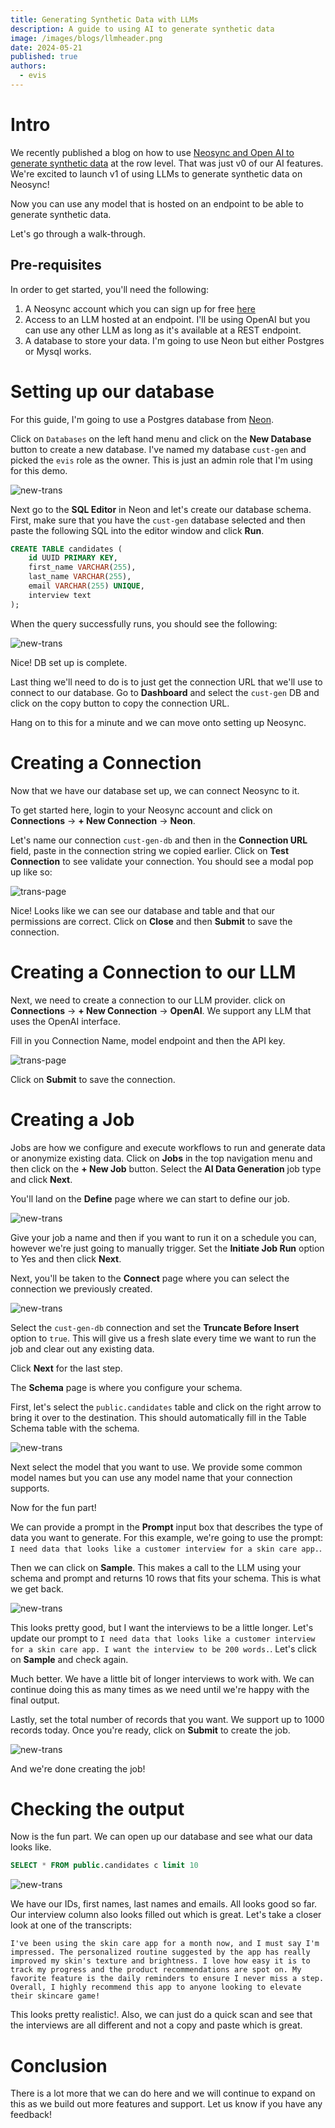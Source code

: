 ```yaml
---
title: Generating Synthetic Data with LLMs
description: A guide to using AI to generate synthetic data
image: /images/blogs/llmheader.png
date: 2024-05-21
published: true
authors:
  - evis
---
```


# Intro

We recently published a blog on how to use [Neosync and Open AI to generate synthetic data](/blog/neosync-llm-integration) at the row level. That was just v0 of our AI features. We're excited to launch v1 of using LLMs to generate synthetic data on Neosync!

Now you can use any model that is hosted on an endpoint to be able to generate synthetic data.

Let's go through a walk-through.

## Pre-requisites

In order to get started, you'll need the following:

1. A Neosync account which you can sign up for free [here](https://www.neosync.dev)
2. Access to an LLM hosted at an endpoint. I'll be using OpenAI but you can use any other LLM as long as it's available at a REST endpoint.
3. A database to store your data. I'm going to use Neon but either Postgres or Mysql works.

# Setting up our database

For this guide, I'm going to use a Postgres database from [Neon](https://neon.tech).

Click on `Databases` on the left hand menu and click on the **New Database** button to create a new database. I've named my database `cust-gen` and picked the `evis` role as the owner. This is just an admin role that I'm using for this demo.

![new-trans](/images/blogs/cust-gen-db.png)

Next go to the **SQL Editor** in Neon and let's create our database schema. First, make sure that you have the `cust-gen` database selected and then paste the following SQL into the editor window and click **Run**.

```sql
CREATE TABLE candidates (
    id UUID PRIMARY KEY,
    first_name VARCHAR(255),
    last_name VARCHAR(255),
    email VARCHAR(255) UNIQUE,
    interview text
);
```

When the query successfully runs, you should see the following:

![new-trans](/images/blogs/cust-gen-db-create.png)

Nice! DB set up is complete.

Last thing we'll need to do is to just get the connection URL that we'll use to connect to our database. Go to **Dashboard** and select the `cust-gen` DB and click on the copy button to copy the connection URL.

Hang on to this for a minute and we can move onto setting up Neosync.

# Creating a Connection

Now that we have our database set up, we can connect Neosync to it.

To get started here, login to your Neosync account and click on **Connections** -> **+ New Connection** -> **Neon**.

Let's name our connection `cust-gen-db` and then in the **Connection URL** field, paste in the connection string we copied earlier. Click on **Test Connection** to see validate your connection. You should see a modal pop up like so:

![trans-page](/images/blogs/candidates-table.png)

Nice! Looks like we can see our database and table and that our permissions are correct. Click on **Close** and then **Submit** to save the connection.

# Creating a Connection to our LLM

Next, we need to create a connection to our LLM provider. click on **Connections** -> **+ New Connection** -> **OpenAI**. We support any LLM that uses the OpenAI interface.

Fill in you Connection Name, model endpoint and then the API key.

![trans-page](/images/blogs/openaiconn.png)

Click on **Submit** to save the connection.

# Creating a Job

Jobs are how we configure and execute workflows to run and generate data or anonymize existing data. Click on **Jobs** in the top navigation menu and then click on the **+ New Job** button. Select the **AI Data Generation** job type and click **Next**.

You'll land on the **Define** page where we can start to define our job.

![new-trans](/images/blogs/cust-gen-define.png)

Give your job a name and then if you want to run it on a schedule you can, however we're just going to manually trigger. Set the **Initiate Job Run** option to Yes and then click **Next**.

Next, you'll be taken to the **Connect** page where you can select the connection we previously created.

![new-trans](/images/blogs/llmcon.png)

Select the `cust-gen-db` connection and set the **Truncate Before Insert** option to `true`. This will give us a fresh slate every time we want to run the job and clear out any existing data.

Click **Next** for the last step.

The **Schema** page is where you configure your schema.

First, let's select the `public.candidates` table and click on the right arrow to bring it over to the destination. This should automatically fill in the Table Schema table with the schema.

![new-trans](/images/blogs/llmschema.png)

Next select the model that you want to use. We provide some common model names but you can use any model name that your connection supports.

Now for the fun part!

We can provide a prompt in the **Prompt** input box that describes the type of data you want to generate. For this example, we're going to use the prompt: `I need data that looks like a customer interview for a skin care app.`.

Then we can click on **Sample**. This makes a call to the LLM using your schema and prompt and returns 10 rows that fits your schema. This is what we get back.

![new-trans](/images/blogs/llmprompt.png)

This looks pretty good, but I want the interviews to be a little longer. Let's update our prompt to `I need data that looks like a customer interview for a skin care app. I want the interview to be 200 words.`. Let's click on **Sample** and check again.

Much better. We have a little bit of longer interviews to work with. We can continue doing this as many times as we need until we're happy with the final output.

Lastly, set the total number of records that you want. We support up to 1000 records today. Once you're ready, click on **Submit** to create the job.

![new-trans](/images/blogs/llmprompt2.png)

And we're done creating the job!

# Checking the output

Now is the fun part. We can open up our database and see what our data looks like.

```sql
SELECT * FROM public.candidates c limit 10
```

![new-trans](/images/blogs/llmdata.png)

We have our IDs, first names, last names and emails. All looks good so far. Our interview column also looks filled out which is great. Let's take a closer look at one of the transcripts:

```
I've been using the skin care app for a month now, and I must say I'm impressed. The personalized routine suggested by the app has really improved my skin's texture and brightness. I love how easy it is to track my progress and the product recommendations are spot on. My favorite feature is the daily reminders to ensure I never miss a step. Overall, I highly recommend this app to anyone looking to elevate their skincare game!
```

This looks pretty realistic!. Also, we can just do a quick scan and see that the interviews are all different and not a copy and paste which is great.

# Conclusion

There is a lot more that we can do here and we will continue to expand on this as we build out more features and support. Let us know if you have any feedback!
